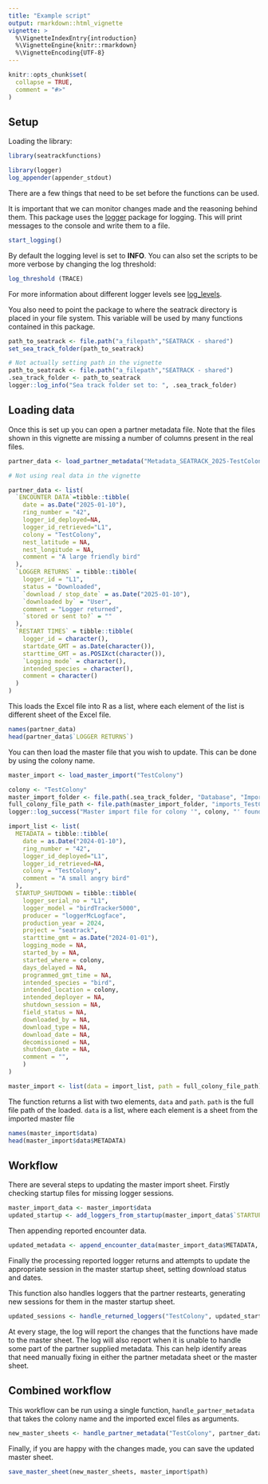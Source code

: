 ```yaml
---
title: "Example script"
output: rmarkdown::html_vignette
vignette: >
  %\VignetteIndexEntry{introduction}
  %\VignetteEngine{knitr::rmarkdown}
  %\VignetteEncoding{UTF-8}
---
```


```r
knitr::opts_chunk$set(
  collapse = TRUE,
  comment = "#>"
)
```

## Setup

Loading the library:

```r
library(seatrackfunctions)
```

```r
library(logger)
log_appender(appender_stdout)

```

There are a few things that need to be set before the functions can be used. 

It is important that we can monitor changes made and the reasoning behind them. This package uses the [logger](https://cran.r-project.org/web/packages/logger/index.html) package for logging. This will print messages to the console and write them to a file.

```r
start_logging()

```

By default the logging level is set to **INFO**. You can also set the scripts to be more verbose by changing the log threshold:

```r
log_threshold (TRACE)
```

For more information about different logger levels see [log_levels](https://daroczig.github.io/logger/reference/log_levels.html).

You also need to point the package to where the seatrack directory is placed in your file system. This variable will be used by many functions contained in this package.

```r
path_to_seatrack <- file.path("a_filepath","SEATRACK - shared")
set_sea_track_folder(path_to_seatrack)
```

```r
# Not actually setting path in the vignette
path_to_seatrack <- file.path("a_filepath","SEATRACK - shared")
.sea_track_folder <- path_to_seatrack
logger::log_info("Sea track folder set to: ", .sea_track_folder)
```

## Loading data

Once this is set up you can open a partner metadata file. Note that the files shown in this vignette are missing a number of columns present in the real files.

```r

partner_data <- load_partner_metadata("Metadata_SEATRACK_2025-TestColony.xlsx")

```

```r
# Not using real data in the vignette

partner_data <- list(
  `ENCOUNTER DATA`=tibble::tibble(
    date = as.Date("2025-01-10"),
    ring_number = "42",
    logger_id_deployed=NA,
    logger_id_retrieved="L1",
    colony = "TestColony",
    nest_latitude = NA,
    nest_longitude = NA,
    comment = "A large friendly bird"
  ),
  `LOGGER RETURNS` = tibble::tibble(
    logger_id = "L1",
    status = "Downloaded",
    `download / stop_date` = as.Date("2025-01-10"),
    `downloaded by` = "User",
    comment = "Logger returned",
    `stored or sent to?` = ""
  ),
  `RESTART TIMES` = tibble::tibble(
    logger_id = character(),
    startdate_GMT = as.Date(character()),
    starttime_GMT = as.POSIXct(character()),
    `Logging mode` = character(),
    intended_species = character(),
    comment = character()
  )
)

```

This loads the Excel file into R as a list, where each element of the list is different sheet of the Excel file. 

```r
names(partner_data)
head(partner_data$`LOGGER RETURNS`)
```

You can then load the master file that you wish to update. This can be done by using the colony name. 

```r
master_import <- load_master_import("TestColony")

```

```r
colony <- "TestColony"
master_import_folder <- file.path(.sea_track_folder, "Database", "Imports_Metadata")
full_colony_file_path <- file.path(master_import_folder, "imports_TestColony_2025.xlsx")
logger::log_success("Master import file for colony '", colony, "' found at: ", full_colony_file_path)

import_list <- list(
  METADATA = tibble::tibble(
    date = as.Date("2024-01-10"),
    ring_number = "42",
    logger_id_deployed="L1",
    logger_id_retrieved=NA,
    colony = "TestColony",
    comment = "A small angry bird"
  ),
  STARTUP_SHUTDOWN = tibble::tibble(
    logger_serial_no = "L1",
    logger_model = "birdTracker5000",
    producer = "loggerMcLogface",
    production_year = 2024,
    project = "seatrack",
    starttime_gmt = as.Date("2024-01-01"),
    logging_mode = NA,
    started_by = NA,
    started_where = colony,
    days_delayed = NA,
    programmed_gmt_time = NA,
    intended_species = "bird",
    intended_location = colony,
    intended_deployer = NA,
    shutdown_session = NA,
    field_status = NA,
    downloaded_by = NA,
    download_type = NA,
    download_date = NA,
    decomissioned = NA,
    shutdown_date = NA,
    comment = "",
    )
)

master_import <- list(data = import_list, path = full_colony_file_path)

```


The function returns a list with two elements, `data` and `path`. `path` is the full file path of the loaded. `data` is a list, where each element is a sheet from the imported master file

```r
names(master_import$data)
head(master_import$data$METADATA)

```

## Workflow

There are several steps to updating the master import sheet. Firstly checking startup files for missing logger sessions.
```r
master_import_data <- master_import$data
updated_startup <- add_loggers_from_startup(master_import_data$`STARTUP_SHUTDOWN`)

```

Then appending reported encounter data. 

```r

updated_metadata <- append_encounter_data(master_import_data$METADATA, partner_data$`ENCOUNTER DATA`)

```

Finally the processing reported logger returns and attempts to update the appropriate session in the master startup sheet, setting download status and dates. 

This function also handles loggers that the partner restearts, generating new sessions for them in the master startup sheet.

```r
updated_sessions <- handle_returned_loggers("TestColony", updated_startup, partner_data$`LOGGER RETURNS`, partner_data$`RESTART TIMES`)
```

At every stage, the log will report the changes that the functions have made to the master sheet. The log will also report when it is unable to handle some part of the partner supplied metadata. This can help identify areas that need manually fixing in either the partner metadata sheet or the master sheet.

## Combined workflow

This workflow can be run using a single function, `handle_partner_metadata` that takes the colony name and the imported excel files as arguments. 

```r
new_master_sheets <- handle_partner_metadata("TestColony", partner_data, master_import_data)
```

Finally, if you are happy with the changes made, you can save the updated master sheet. 

```r
save_master_sheet(new_master_sheets, master_import$path)
```


